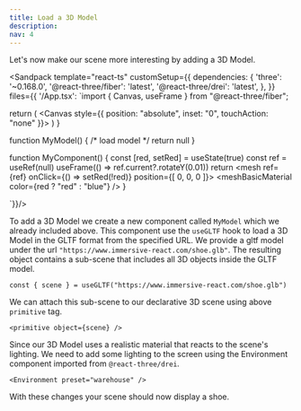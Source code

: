 ```yaml
---
title: Load a 3D Model
description: 
nav: 4
---
```


Let's now make our scene more interesting by adding a 3D Model.

<Sandpack
  template="react-ts"
  customSetup={{
    dependencies: {
      'three': '~0.168.0',
      '@react-three/fiber': 'latest',
      '@react-three/drei': 'latest',
    },
  }}
  files={{
    '/App.tsx': `import { Canvas, useFrame } from "@react-three/fiber";

  return (
    <Canvas style={{ position: "absolute", inset: "0", touchAction: "none" }}>
      <MyComponent />
      <MyModel />
    </Canvas>
  )
}

function MyModel() {
    /* load model */
    return null
}

function MyComponent() {
    const [red, setRed] = useState(true)
    const ref = useRef<Mesh>(null)
    useFrame(() => ref.current?.rotateY(0.01)) 
    return <mesh ref={ref} onClick={() => setRed(!red)} position={[ 0, 0, 0 ]}>
        <boxGeometry/>
        <meshBasicMaterial color={red ? "red" : "blue"} />
    </mesh>
}

`}}/>

To add a 3D Model we create a new component called `MyModel` which we already included above.
This component use the `useGLTF` hook to load a 3D Model in the GLTF format from the specified URL. We provide a gltf model under the url `"https://www.immersive-react.com/shoe.glb"`.
The resulting object contains a sub-scene that includes all 3D objects inside the GLTF model.

```tsx
const { scene } = useGLTF("https://www.immersive-react.com/shoe.glb")
```

We can attach this sub-scene to our declarative 3D scene using above `primitive` tag.

```tsx
<primitive object={scene} />
```

Since our 3D Model uses a realistic material that reacts to the scene's lighting. We need to add some lighting to the screen using the Environment component imported from `@react-three/drei`.

```tsx
<Environment preset="warehouse" />
```

With these changes your scene should now display a shoe.